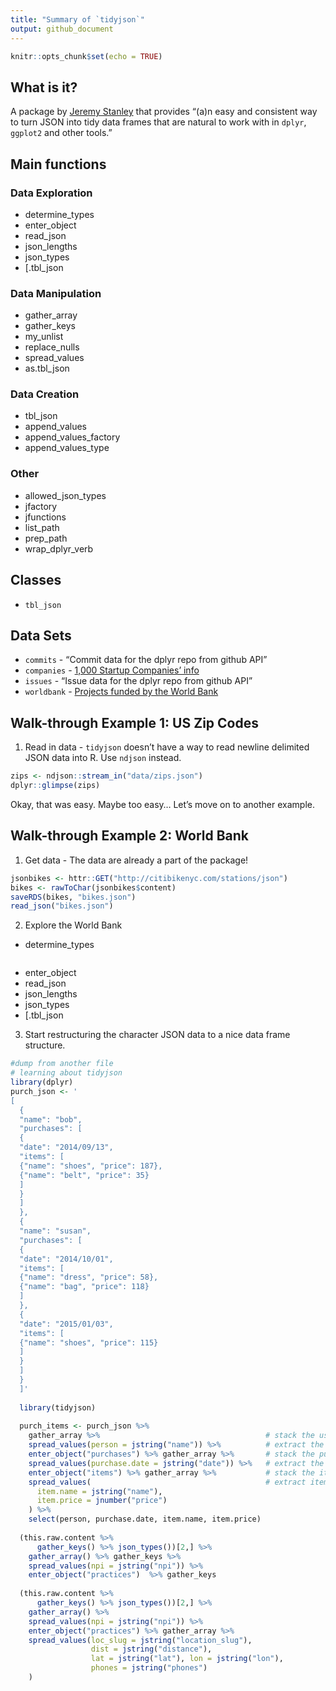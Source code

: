 ```yaml
---
title: "Summary of `tidyjson`"
output: github_document
---
```


```r
knitr::opts_chunk$set(echo = TRUE)
```

## What is it?

A package by [Jeremy Stanley](https://github.com/jeremystan) that provides "(a)n easy and consistent way to turn JSON into tidy data frames that are natural to work with in `dplyr`, `ggplot2` and other tools."

## Main functions

### Data Exploration

- determine_types 
- enter_object
- read_json 
- json_lengths 
- json_types
- [.tbl_json 

### Data Manipulation

- gather_array 
- gather_keys 
- my_unlist
- replace_nulls 
- spread_values
- as.tbl_json 

### Data Creation

- tbl_json
- append_values 
- append_values_factory 
- append_values_type

### Other

- allowed_json_types 
- jfactory  
- jfunctions  
- list_path  
- prep_path  
- wrap_dplyr_verb  

## Classes 

- `tbl_json` 

## Data Sets

- `commits` - "Commit data for the dplyr repo from github API"
- `companies ` - [1,000 Startup Companies' info](http://jsonstudio.com/resources/)
- `issues` - "Issue data for the dplyr repo from github API"
- `worldbank` - [Projects funded by the World Bank](http://jsonstudio.com/resources/)

## Walk-through Example 1: US Zip Codes

1. Read in data - `tidyjson` doesn't have a way to read newline delimited JSON data into R. Use `ndjson` instead.

```r
zips <- ndjson::stream_in("data/zips.json")
dplyr::glimpse(zips)
```

Okay, that was easy. Maybe too easy... Let's move on to another example.

## Walk-through Example 2: World Bank

1. Get data - The data are already a part of the package!

```r
jsonbikes <- httr::GET("http://citibikenyc.com/stations/json")
bikes <- rawToChar(jsonbikes$content)
saveRDS(bikes, "bikes.json")
read_json("bikes.json")
```

2. Explore the World Bank 

- determine_types
```r
```
- enter_object
- read_json 
- json_lengths 
- json_types
- [.tbl_json 


3. Start restructuring the character JSON data to a nice data frame structure.

```r
#dump from another file
# learning about tidyjson
library(dplyr)
purch_json <- '
[
  {
  "name": "bob", 
  "purchases": [
  {
  "date": "2014/09/13",
  "items": [
  {"name": "shoes", "price": 187},
  {"name": "belt", "price": 35}
  ]
  }
  ]
  },
  {
  "name": "susan", 
  "purchases": [
  {
  "date": "2014/10/01",
  "items": [
  {"name": "dress", "price": 58},
  {"name": "bag", "price": 118}
  ]
  },
  {
  "date": "2015/01/03",
  "items": [
  {"name": "shoes", "price": 115}
  ]
  }
  ]
  }
  ]'
  
  library(tidyjson)
  
  purch_items <- purch_json %>%
    gather_array %>%                                     # stack the users 
    spread_values(person = jstring("name")) %>%          # extract the user name
    enter_object("purchases") %>% gather_array %>%       # stack the purchases
    spread_values(purchase.date = jstring("date")) %>%   # extract the purchase date
    enter_object("items") %>% gather_array %>%           # stack the items
    spread_values(                                       # extract item name and price
      item.name = jstring("name"),
      item.price = jnumber("price")
    ) %>%
    select(person, purchase.date, item.name, item.price)
  
  (this.raw.content %>% 
      gather_keys() %>% json_types())[2,] %>% 
    gather_array() %>% gather_keys %>% 
    spread_values(npi = jstring("npi")) %>% 
    enter_object("practices")  %>% gather_keys
  
  (this.raw.content %>% 
      gather_keys() %>% json_types())[2,] %>% 
    gather_array() %>% 
    spread_values(npi = jstring("npi")) %>% 
    enter_object("practices") %>% gather_array %>%
    spread_values(loc_slug = jstring("location_slug"),
                  dist = jstring("distance"), 
                  lat = jstring("lat"), lon = jstring("lon"), 
                  phones = jstring("phones")
    )
```